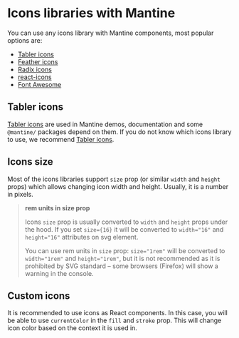 

# Icons libraries with Mantine

You can use any icons library with Mantine components, most popular options are:

- [Tabler icons](https://tabler-icons.io/)
- [Feather icons](https://feathericons.com/)
- [Radix icons](https://icons.radix-ui.com/)
- [react-icons](https://react-icons.github.io/react-icons/)
- [Font Awesome](https://fontawesome.com/v5/docs/web/use-with/react)

## Tabler icons

[Tabler icons](https://tabler-icons.io/) are used in Mantine demos, documentation
and some `@mantine/` packages depend on them. If you do not know which icons library
to use, we recommend [Tabler icons](https://tabler-icons.io/).

## Icons size

Most of the icons libraries support `size` prop (or similar `width` and `height` props) which allows changing
icon width and height. Usually, it is a number in pixels.

<Demo data={GuidesDemos.icon} />

> **rem units in size prop**
>
> Icons `size` prop is usually converted to `width` and `height` props under the hood.
> If you set `size={16}` it will be converted to `width="16"` and `height="16"` attributes
> on svg element.
>
> You can use rem units in `size` prop: `size="1rem"` will be converted to `width="1rem"` and `height="1rem"`,
> but it is not recommended as it is prohibited by SVG standard – some browsers (Firefox) will show a warning in the console.

## Custom icons

It is recommended to use icons as React components. In this case, you will be able to use
`currentColor` in the `fill` and `stroke` prop. This will change icon color based on the context
it is used in.

<Demo data={GuidesDemos.customIcon} />
